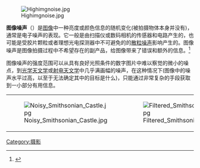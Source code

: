 {{補充來源|time=2018-09-29T05:33:20+00:00}}
{{expand English|time=2018-09-29T05:33:20+00:00}}
{{noteTA
|G1=Communication
|1=zh-hans:噪声;zh-hant:雜訊;
|2=杂讯=>zh-cn:噪声;杂讯=>zh-tw:雜訊
|3=zh-hans:噪点;zh-hant:雜點;
}}
[[File:Highimgnoise.jpg|thumb]]

'''图像噪声'''（{{lang|en|image noise}}）是[[图像|图像]]中一种亮度或颜色信息的随机变化(被拍摄物体本身并没有)，通常是电子噪声的表现。它一般是由扫描仪或数码相机的传感器和电路产生的，也可能是受胶片颗粒或者理想光电探测器中不可避免的的[[散粒噪声|散粒噪声]]影响产生的。图像噪声是图像拍摄过程中不希望存在的副产品，给图像带来了错误和额外的信息。<ref>
{{cite book
 | title = The Focal encyclopedia of photography
 | first1 = Leslie | last1 = Stroebel | first2 = Richard D. | last2 = Zakia | publisher = Focal Press
 | year = 1995
 | isbn = 978-0-240-51417-8
 | page = 507
 | url = https://books.google.com/books?id=CU7-2ZLGFpYC&pg=PA507&dq=electronic+sound+image++noise+analogy+unwanted
 }}</ref>

图像噪声的强度范围可以从具有良好光照条件的数字图片中难以察觉的微小的噪点，到[[光学天文学|光学天文学]]或[[射电天文学|射电天文学]]中几乎满画幅的噪声，在这种情况下(图像中的噪声水平过高，以至于无法确定其中的目标是什么)，只能通过非常复杂的手段获取到一小部分有用信息。

{|
|[[File:Noisy_Smithsonian_Castle.jpg|thumb]]
|[[File:Filtered_Smithsonian_Castle.jpg|thumb]]
|}
{{雜訊}}

[[Category:摄影|Category:摄影]]